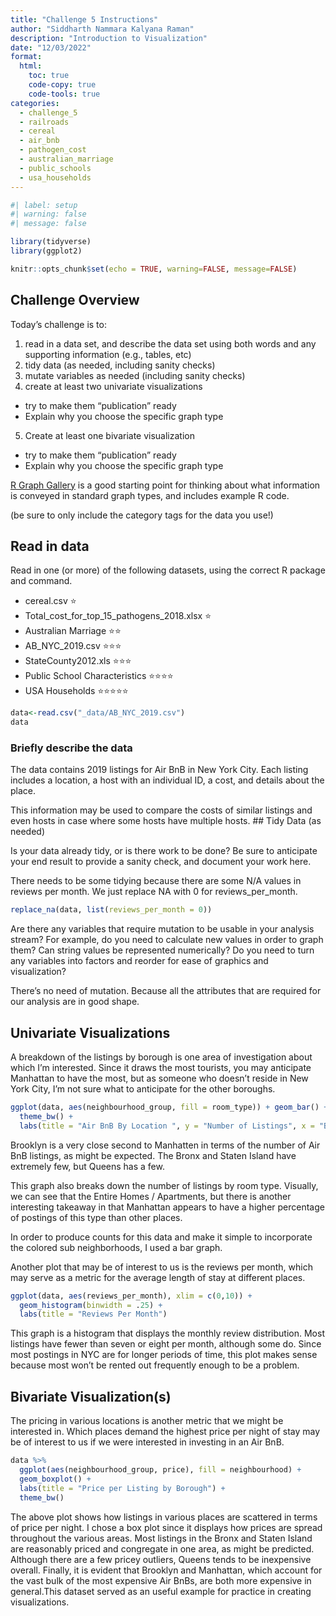 ```yaml
---
title: "Challenge 5 Instructions"
author: "Siddharth Nammara Kalyana Raman"
description: "Introduction to Visualization"
date: "12/03/2022"
format:
  html:
    toc: true
    code-copy: true
    code-tools: true
categories:
  - challenge_5
  - railroads
  - cereal
  - air_bnb
  - pathogen_cost
  - australian_marriage
  - public_schools
  - usa_households
---
```


```r
#| label: setup
#| warning: false
#| message: false

library(tidyverse)
library(ggplot2)

knitr::opts_chunk$set(echo = TRUE, warning=FALSE, message=FALSE)
```

## Challenge Overview

Today's challenge is to:

1)  read in a data set, and describe the data set using both words and any supporting information (e.g., tables, etc)
2)  tidy data (as needed, including sanity checks)
3)  mutate variables as needed (including sanity checks)
4)  create at least two univariate visualizations
   - try to make them "publication" ready
   - Explain why you choose the specific graph type
5)  Create at least one bivariate visualization
   - try to make them "publication" ready
   - Explain why you choose the specific graph type

[R Graph Gallery](https://r-graph-gallery.com/) is a good starting point for thinking about what information is conveyed in standard graph types, and includes example R code.

(be sure to only include the category tags for the data you use!)

## Read in data

Read in one (or more) of the following datasets, using the correct R package and command.

-   cereal.csv ⭐
-   Total_cost_for_top_15_pathogens_2018.xlsx ⭐
-   Australian Marriage ⭐⭐ 
-   AB_NYC_2019.csv ⭐⭐⭐
-   StateCounty2012.xls ⭐⭐⭐
-   Public School Characteristics ⭐⭐⭐⭐ 
-   USA Households ⭐⭐⭐⭐⭐

```r
data<-read.csv("_data/AB_NYC_2019.csv")
data
```

### Briefly describe the data

The data contains     2019 listings for Air BnB in New York City. Each listing includes a location, a host with an individual ID, a cost, and details about the place.

This information may be used to compare the costs of similar listings and even hosts in case where some hosts have multiple hosts.
## Tidy Data (as needed)

Is your data already tidy, or is there work to be done? Be sure to anticipate your end result to provide a sanity check, and document your work here.

There needs to be some tidying because there are some N/A values in reviews per month. We just replace NA with 0 for reviews_per_month.
```r
replace_na(data, list(reviews_per_month = 0))

```

Are there any variables that require mutation to be usable in your analysis stream? For example, do you need to calculate new values in order to graph them? Can string values be represented numerically? Do you need to turn any variables into factors and reorder for ease of graphics and visualization?

There's no need of mutation. Because all the attributes that are required for our analysis are in good shape.


## Univariate Visualizations
A breakdown of the listings by borough is one area of investigation about which I'm interested. Since it draws the most tourists, you may anticipate Manhattan to have the most, but as someone who doesn't reside in New York City, I'm not sure what to anticipate for the other boroughs.

```r
ggplot(data, aes(neighbourhood_group, fill = room_type)) + geom_bar() +
  theme_bw() +
  labs(title = "Air BnB By Location ", y = "Number of Listings", x = "Borough")
```

Brooklyn is a very close second to Manhatten in terms of the number of Air BnB listings, as might be expected. The Bronx and Staten Island have extremely few, but Queens has a few.

This graph also breaks down the number of listings by room type. Visually, we can see that the Entire Homes / Apartments, but there is another interesting takeaway in that Manhattan appears to have a higher percentage of postings of this type than other places.

In order to produce counts for this data and make it simple to incorporate the colored sub neighborhoods, I used a bar graph.

Another plot that may be of interest to us is the reviews per month, which may serve as a metric for the average length of stay at different places.

```r
ggplot(data, aes(reviews_per_month), xlim = c(0,10)) + 
  geom_histogram(binwidth = .25) + 
  labs(title = "Reviews Per Month")
```

This graph is a histogram that displays the monthly review distribution. Most listings have fewer than seven or eight per month, although some do. Since most postings in NYC are for longer periods of time, this plot makes sense because most won't be rented out frequently enough to be a problem.

## Bivariate Visualization(s)

The pricing in various locations is another metric that we might be interested in. Which places demand the highest price per night of stay may be of interest to us if we were interested in investing in an Air BnB.

```r
data %>%
  ggplot(aes(neighbourhood_group, price), fill = neighbourhood) + 
  geom_boxplot() + 
  labs(title = "Price per Listing by Borough") + 
  theme_bw()
```

The above plot shows how listings in various places are scattered in terms of price per night. I chose a box plot since it displays how prices are spread throughout the various areas. Most listings in the Bronx and Staten Island are reasonably priced and congregate in one area, as might be predicted. Although there are a few pricey outliers, Queens tends to be inexpensive overall. Finally, it is evident that Brooklyn and Manhattan, which account for the vast bulk of the most expensive Air BnBs, are both more expensive in general.This dataset served as an useful example for practice in creating visualizations.
